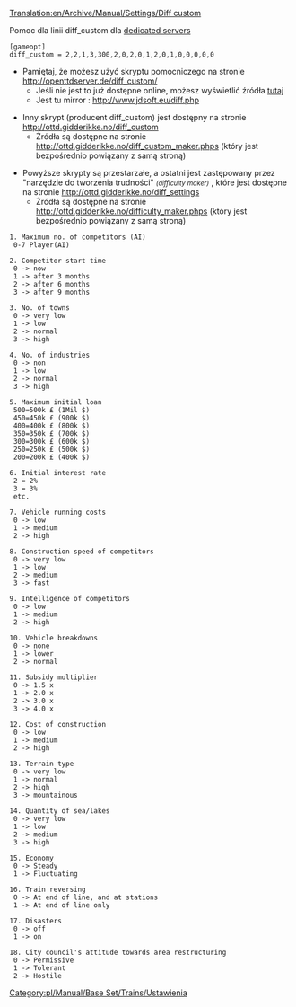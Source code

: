 [[Translation:en/Archive/Manual/Settings/Diff custom]]


Pomoc dla linii diff_custom dla [[pl/Manual/Serwer dedykowany|dedicated server]]s

 [gameopt]
 diff_custom = 2,2,1,3,300,2,0,2,0,1,2,0,1,0,0,0,0,0


*Pamiętaj, że możesz użyć skryptu pomocniczego na stronie http://openttdserver.de/diff_custom/
** Jeśli nie jest to już dostępne online, możesz wyświetlić źródła [[en/Diff custom helper script|tutaj]]
** Jest tu mirror : http://www.jdsoft.eu/diff.php

*Inny skrypt (producent diff_custom) jest dostępny na stronie http://ottd.gidderikke.no/diff_custom
** Źródła są dostępne na stronie http://ottd.gidderikke.no/diff_custom_maker.phps (który jest bezpośrednio powiązany z samą stroną)

*Powyższe skrypty są przestarzałe, a ostatni jest zastępowany przez "narzędzie do tworzenia trudności" <small>''(difficulty maker)''</small> , które jest dostępne na stronie http://ottd.gidderikke.no/diff_settings
** Źródła są dostępne na stronie http://ottd.gidderikke.no/difficulty_maker.phps (który jest bezpośrednio powiązany z samą stroną)

<pre>
1. Maximum no. of competitors (AI)
 0-7 Player(AI)

2. Competitor start time
 0 -> now
 1 -> after 3 months
 2 -> after 6 months
 3 -> after 9 months

3. No. of towns
 0 -> very low
 1 -> low
 2 -> normal
 3 -> high

4. No. of industries
 0 -> non
 1 -> low
 2 -> normal
 3 -> high

5. Maximum initial loan
 500=500k £ (1Mil $)
 450=450k £ (900k $)
 400=400k £ (800k $)
 350=350k £ (700k $)
 300=300k £ (600k $)
 250=250k £ (500k $)
 200=200k £ (400k $)

6. Initial interest rate
 2 = 2%
 3 = 3%
 etc.

7. Vehicle running costs
 0 -> low
 1 -> medium
 2 -> high

8. Construction speed of competitors
 0 -> very low
 1 -> low
 2 -> medium
 3 -> fast

9. Intelligence of competitors
 0 -> low
 1 -> medium
 2 -> high

10. Vehicle breakdowns
 0 -> none
 1 -> lower
 2 -> normal

11. Subsidy multiplier
 0 -> 1.5 x
 1 -> 2.0 x
 2 -> 3.0 x
 3 -> 4.0 x

12. Cost of construction
 0 -> low
 1 -> medium
 2 -> high

13. Terrain type
 0 -> very low
 1 -> normal
 2 -> high
 3 -> mountainous

14. Quantity of sea/lakes
 0 -> very low
 1 -> low
 2 -> medium
 3 -> high

15. Economy
 0 -> Steady
 1 -> Fluctuating

16. Train reversing
 0 -> At end of line, and at stations
 1 -> At end of line only

17. Disasters
 0 -> off
 1 -> on

18. City council's attitude towards area restructuring
 0 -> Permissive
 1 -> Tolerant
 2 -> Hostile

</pre>

<!--[[Category:Settings & Preferences]]-->[[Category:pl/Manual/Base Set/Trains/Ustawienia]]